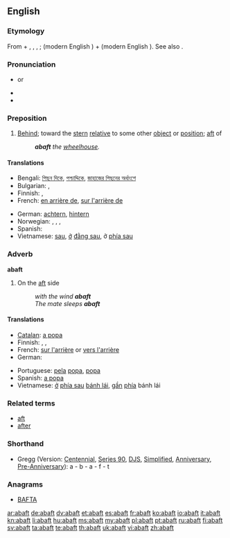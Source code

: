 ==English==

===Etymology===
From {{term|a-||on}} + {{etyl|enm}} {{term|baft|lang=enm}}, {{term|baften|lang=enm}}, {{term|biaften|lang=enm}}, {{etyl|ang}} {{term|beæftan|lang=ang}}; {{term|be||by|lang=ang}} (modern English {{term|by|lang=en}}) + {{term|æftan||behind|lang=ang}} (modern English {{term|after|lang=en}}). See also {{term|aft|lang=en}}.

===Pronunciation===
* {{a|US}} {{IPA|/ə'bæft/}} or {{IPA|/ə'bɑft/}}
* {{audio|en-us-abaft.ogg|Audio (US)}}
* {{rhymes|ɑːft}}

===Preposition===
{{en-prep}}

# {{nautical}} [[behind|Behind]]; toward the [[stern]] [[relative]] to some other [[object]] or [[position]]; [[aft]] of
#: '''''abaft''' the [[wheelhouse]].''

====Translations====
{{trans-top|(nautical) Behind; toward the stern relative to some other object or position; aft of}}
* Bengali: [[পিছন দিকে]], [[পশ্চাদ্দিকে]], [[জাহাজের পিছনের অর্ধাংশে]]
* Bulgarian: {{t|bg|назад}}, {{t|bg|към кърмата}}
* Finnish: {{t+|fi|takana}}, {{t+|fi|taakse}}
* French: [[en arrière de]], [[sur l'arrière de]]
{{trans-mid}}
* German: [[achtern]], [[hintern]]
* Norwegian: {{t|no|akter}}, {{t|no|akterut}}, {{t|no|aktenfor}}, {{t|no|akterlig}}
* Spanish: {{t|es|a popa}}
* Vietnamese: [[sau]], [[ở]] [[đằng sau]], ở [[phía sau]]
{{trans-bottom}}

===Adverb===
'''abaft'''

# {{nautical}} On the [[aft]] side
#: ''with the wind '''abaft'''''
#: ''The mate sleeps '''abaft'''''

====Translations====
{{trans-top|(nautical) On the aft side}}
* [[Catalan]]: [[a popa]]
* Finnish: {{t+|fi|perä|alt=perässä}}, {{t+|fi|perä|alt=perään}}, {{t-|fi|takaa}}
* French: [[sur l'arrière]] or [[vers l'arrière]]
* German: {{t+|de|achteraus}}
{{trans-mid}}
* Portuguese: [[pela]] [[popa]], [[popa]]
* Spanish: [[a popa]]
* Vietnamese: [[ở]] [[phía sau]] [[bánh lái]], [[gần]] [[phía]] bánh lái
{{trans-bottom}}

===Related terms===
* [[aft]]
* [[after]]

===Shorthand===
* Gregg (Version: [[w:Gregg Shorthand#Centennial Gregg Shorthand|Centennial]], [[w:Gregg Shorthand#Series 90 Gregg Shorthand|Series 90]], [[w:Gregg Shorthand#Diamond Jubilee Gregg Shorthand|DJS]], [[w:Gregg Shorthand#Simplified Gregg Shorthand|Simplified]], [[w:Gregg Shorthand#Anniversary Gregg Shorthand|Anniversary]], [[w:Gregg Shorthand#Pre-Anniversary Gregg Shorthand|Pre-Anniversary]]): a - b - a - f - t

===Anagrams===
* [[BAFTA#English|BAFTA]]

[[ar:abaft]]
[[de:abaft]]
[[dv:abaft]]
[[et:abaft]]
[[es:abaft]]
[[fr:abaft]]
[[ko:abaft]]
[[io:abaft]]
[[it:abaft]]
[[kn:abaft]]
[[li:abaft]]
[[hu:abaft]]
[[ms:abaft]]
[[my:abaft]]
[[pl:abaft]]
[[pt:abaft]]
[[ru:abaft]]
[[fi:abaft]]
[[sv:abaft]]
[[ta:abaft]]
[[te:abaft]]
[[th:abaft]]
[[uk:abaft]]
[[vi:abaft]]
[[zh:abaft]]